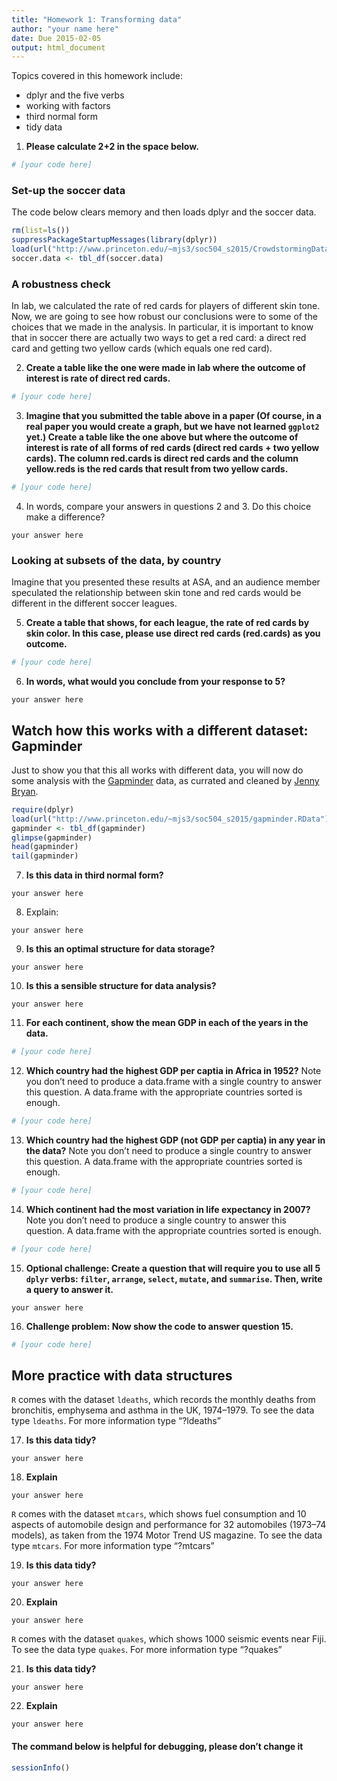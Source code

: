 ```yaml
---
title: "Homework 1: Transforming data"
author: "your name here"
date: Due 2015-02-05
output: html_document
---
```


Topics covered in this homework include:
 
- dplyr and the five verbs
- working with factors
- third normal form
- tidy data


(@) **Please calculate 2+2 in the space below.**

```r
# [your code here]
```

### Set-up the soccer data

The code below clears memory and then loads dplyr and the soccer data.

```r
rm(list=ls())
suppressPackageStartupMessages(library(dplyr))
load(url("http://www.princeton.edu/~mjs3/soc504_s2015/CrowdstormingDataJuly1st.RData"))
soccer.data <- tbl_df(soccer.data)
```

### A robustness check 

In lab, we calculated the rate of red cards for players of different skin tone.  Now, we are going to see how robust our conclusions were to some of the choices that we made in the analysis.  In particular, it is important to know that in soccer there are actually two ways to get a red card: a direct red card and getting two yellow cards (which equals one red card).

(@directreds) **Create a table like the one were made in lab where the outcome of interest is rate of direct red cards.**

```r
# [your code here]
```

(@allreds) **Imagine that you submitted the table above in a paper (Of course, in a real paper you would create a graph, but we have not learned `ggplot2` yet.) Create a table like the one above but where the outcome of interest is rate of all forms of red cards (direct red cards + two yellow cards).  The column red.cards is direct red cards and the column yellow.reds is the red cards that result from two yellow cards.**

```r
# [your code here]
```

(@) In words, compare your answers in questions @directreds and @allreds.  Do this choice make a difference?

```answer
your answer here
```

### Looking at subsets of the data, by country

Imagine that you presented these results at ASA, and an audience member speculated the relationship between skin tone and red cards would be different in the different soccer leagues.

(@byleague) **Create a table that shows, for each league, the rate of red cards by skin color.  In this case, please use direct red cards (red.cards) as you outcome.**

```r
# [your code here]
```

(@) **In words, what would you conclude from your response to @byleague?**

```answer
your answer here
```

## Watch how this works with a different dataset: Gapminder

Just to show you that this all works with different data, you will now do some analysis with the [Gapminder](http://www.gapminder.org/) data, as currated and cleaned by [Jenny Bryan](https://github.com/jennybc/gapminder).

```r
require(dplyr)
load(url("http://www.princeton.edu/~mjs3/soc504_s2015/gapminder.RData"))
gapminder <- tbl_df(gapminder)
glimpse(gapminder)
head(gapminder)
tail(gapminder)
```

(@) **Is this data in third normal form?**

```answer
your answer here
```

(@) Explain:

```answer
your answer here
```

(@) **Is this an optimal structure for data storage?**

```answer
your answer here
```
(@) **Is this a sensible structure for data analysis?**

```answer
your answer here
```

(@) **For each continent, show the mean GDP in each of the years in the data.**

```r
# [your code here]
```

(@) **Which country had the highest GDP per captia in Africa in 1952?**  Note you don't need to produce a data.frame with a single country to answer this question.  A data.frame with the appropriate countries sorted is enough.

```r
# [your code here]
```

(@) **Which country had the highest GDP (not GDP per captia) in any year in the data?**  Note you don't need to produce a single country to answer this question.  A data.frame with the appropriate countries sorted is enough.

```r
# [your code here]
```

(@) **Which continent had the most variation in life expectancy in 2007?** Note you don't need to produce a single country to answer this question.  A data.frame with the appropriate countries sorted is enough.

```r
# [your code here]
```

(@openq) **Optional challenge: Create a question that will require you to use all 5 `dplyr` verbs: `filter`, `arrange`, `select`, `mutate`, and `summarise`.  Then, write a query to answer it.**

```answer
your answer here
```

(@) **Challenge problem: Now show the code to answer question @openq.**

```r
# [your code here]
```

## More practice with data structures

`R` comes with the dataset `ldeaths`, which records the monthly deaths from bronchitis, emphysema and asthma in the UK, 1974–1979.  To see the data type `ldeaths`. For more information type "?ldeaths"

(@) **Is this data tidy?**

```answer
your answer here
```

(@) **Explain**

```answer
your answer here
```

`R` comes with the dataset `mtcars`, which shows fuel consumption and 10 aspects of automobile design and performance for 32 automobiles (1973–74 models), as taken from the 1974 Motor Trend US magazine.  To see the data type `mtcars`.  For more information type "?mtcars"

(@) **Is this data tidy?**

```answer
your answer here
```

(@) **Explain**

```answer
your answer here
```

`R` comes with the dataset `quakes`, which shows 1000 seismic events near Fiji.  To see the data type `quakes`.  For more information type "?quakes"

(@) **Is this data tidy?**

```answer
your answer here
```

(@) **Explain**

```answer
your answer here
```

#### The command below is helpful for debugging, please don't change it

```r
sessionInfo()
```


